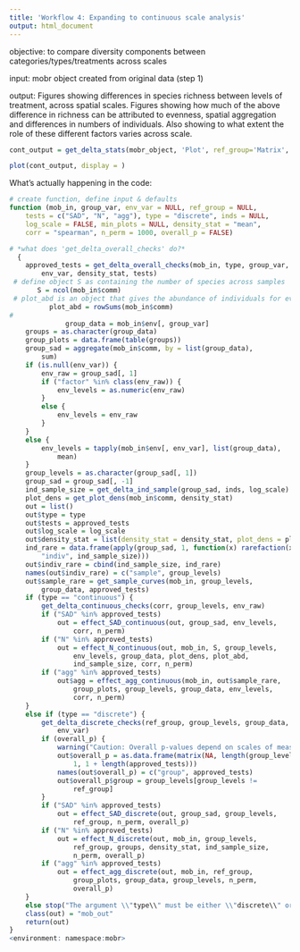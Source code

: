 ```yaml
---
title: 'Workflow 4: Expanding to continuous scale analysis'
output: html_document
---
```


objective:
to compare diversity components between categories/types/treatments across scales

input:
mobr object created from original data (step 1)

output:
Figures showing differences in species richness between levels of treatment, across spatial scales.
Figures showing how much of the above difference in richness can be attributed to evenness, spatial aggregation and differences in numbers of individuals. Also showing to what extent the role of these different factors varies across scale.



```r

cont_output = get_delta_stats(mobr_object, 'Plot', ref_group='Matrix', type='discrete', log_scale=TRUE, n_perm = 20)

plot(cont_output, display = )
```


What's actually happening in the code:
```r

# create function, define input & defaults
function (mob_in, group_var, env_var = NULL, ref_group = NULL, 
    tests = c("SAD", "N", "agg"), type = "discrete", inds = NULL, 
    log_scale = FALSE, min_plots = NULL, density_stat = "mean", 
    corr = "spearman", n_perm = 1000, overall_p = FALSE) 

# *what does 'get_delta_overall_checks' do?*  
  {
    approved_tests = get_delta_overall_checks(mob_in, type, group_var, 
        env_var, density_stat, tests)
 # define object S as containing the number of species across samples
       S = ncol(mob_in$comm)
 # plot_abd is an object that gives the abundance of individuals for every site in the community
          plot_abd = rowSums(mob_in$comm)
# 
              group_data = mob_in$env[, group_var]
    groups = as.character(group_data)
    group_plots = data.frame(table(groups))
    group_sad = aggregate(mob_in$comm, by = list(group_data), 
        sum)
    if (is.null(env_var)) {
        env_raw = group_sad[, 1]
        if ("factor" %in% class(env_raw)) {
            env_levels = as.numeric(env_raw)
        }
        else {
            env_levels = env_raw
        }
    }
    else {
        env_levels = tapply(mob_in$env[, env_var], list(group_data), 
            mean)
    }
    group_levels = as.character(group_sad[, 1])
    group_sad = group_sad[, -1]
    ind_sample_size = get_delta_ind_sample(group_sad, inds, log_scale)
    plot_dens = get_plot_dens(mob_in$comm, density_stat)
    out = list()
    out$type = type
    out$tests = approved_tests
    out$log_scale = log_scale
    out$density_stat = list(density_stat = density_stat, plot_dens = plot_dens)
    ind_rare = data.frame(apply(group_sad, 1, function(x) rarefaction(x, 
        "indiv", ind_sample_size)))
    out$indiv_rare = cbind(ind_sample_size, ind_rare)
    names(out$indiv_rare) = c("sample", group_levels)
    out$sample_rare = get_sample_curves(mob_in, group_levels, 
        group_data, approved_tests)
    if (type == "continuous") {
        get_delta_continuous_checks(corr, group_levels, env_raw)
        if ("SAD" %in% approved_tests) 
            out = effect_SAD_continuous(out, group_sad, env_levels, 
                corr, n_perm)
        if ("N" %in% approved_tests) 
            out = effect_N_continuous(out, mob_in, S, group_levels, 
                env_levels, group_data, plot_dens, plot_abd, 
                ind_sample_size, corr, n_perm)
        if ("agg" %in% approved_tests) 
            out$agg = effect_agg_continuous(mob_in, out$sample_rare, 
                group_plots, group_levels, group_data, env_levels, 
                corr, n_perm)
    }
    else if (type == "discrete") {
        get_delta_discrete_checks(ref_group, group_levels, group_data, 
            env_var)
        if (overall_p) {
            warning("Caution: Overall p-values depend on scales of measurement yet do not explicitly \\nreflect significance at any particular scale. Be careful in interpretation.")
            out$overall_p = as.data.frame(matrix(NA, length(group_levels) - 
                1, 1 + length(approved_tests)))
            names(out$overall_p) = c("group", approved_tests)
            out$overall_p$group = group_levels[group_levels != 
                ref_group]
        }
        if ("SAD" %in% approved_tests) 
            out = effect_SAD_discrete(out, group_sad, group_levels, 
                ref_group, n_perm, overall_p)
        if ("N" %in% approved_tests) 
            out = effect_N_discrete(out, mob_in, group_levels, 
                ref_group, groups, density_stat, ind_sample_size, 
                n_perm, overall_p)
        if ("agg" %in% approved_tests) 
            out = effect_agg_discrete(out, mob_in, ref_group, 
                group_plots, group_data, group_levels, n_perm, 
                overall_p)
    }
    else stop("The argument \\"type\\" must be either \\"discrete\\" or \\"continuous\\"")
    class(out) = "mob_out"
    return(out)
}
<environment: namespace:mobr>



```






